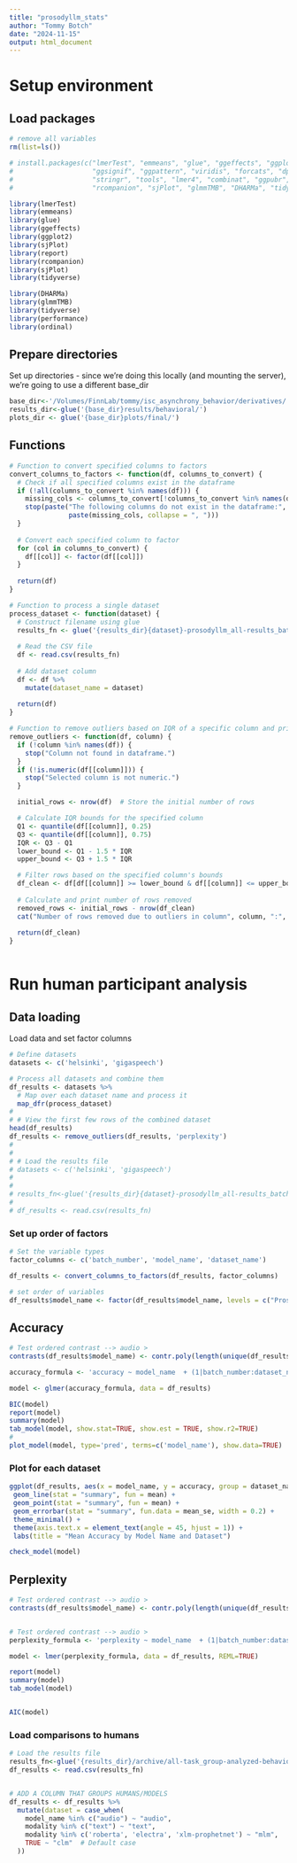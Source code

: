 ```yaml
---
title: "prosodyllm_stats"
author: "Tommy Botch"
date: "2024-11-15"
output: html_document
---
```


# Setup environment

## Load packages

```r
# remove all variables
rm(list=ls()) 

# install.packages(c("lmerTest", "emmeans", "glue", "ggeffects", "ggplot2", 
#                    "ggsignif", "ggpattern", "viridis", "forcats", "dplyr",
#                    "stringr", "tools", "lmer4", "combinat", "ggpubr", "report",
#                    "rcompanion", "sjPlot", "glmmTMB", "DHARMa", "tidyverse"))

library(lmerTest)
library(emmeans)
library(glue)
library(ggeffects)
library(ggplot2)
library(sjPlot)
library(report)
library(rcompanion)
library(sjPlot)
library(tidyverse)

library(DHARMa)
library(glmmTMB)
library(tidyverse)
library(performance)
library(ordinal)
```

## Prepare directories

Set up directories - since we're doing this locally (and mounting the server), 
we're going to use a different base_dir

```r

base_dir<-'/Volumes/FinnLab/tommy/isc_asynchrony_behavior/derivatives/'
results_dir<-glue('{base_dir}results/behavioral/')
plots_dir <- glue('{base_dir}plots/final/')

```

## Functions

```r
# Function to convert specified columns to factors
convert_columns_to_factors <- function(df, columns_to_convert) {
  # Check if all specified columns exist in the dataframe
  if (!all(columns_to_convert %in% names(df))) {
    missing_cols <- columns_to_convert[!columns_to_convert %in% names(df)]
    stop(paste("The following columns do not exist in the dataframe:", 
               paste(missing_cols, collapse = ", ")))
  }
  
  # Convert each specified column to factor
  for (col in columns_to_convert) {
    df[[col]] <- factor(df[[col]])
  }
  
  return(df)
}

# Function to process a single dataset
process_dataset <- function(dataset) {
  # Construct filename using glue
  results_fn <- glue('{results_dir}{dataset}-prosodyllm_all-results_batch-size-8.csv')
  
  # Read the CSV file
  df <- read.csv(results_fn)
  
  # Add dataset column
  df <- df %>%
    mutate(dataset_name = dataset)
  
  return(df)
}

# Function to remove outliers based on IQR of a specific column and print the number of removed values
remove_outliers <- function(df, column) {
  if (!column %in% names(df)) {
    stop("Column not found in dataframe.")
  }
  if (!is.numeric(df[[column]])) {
    stop("Selected column is not numeric.")
  }

  initial_rows <- nrow(df)  # Store the initial number of rows

  # Calculate IQR bounds for the specified column
  Q1 <- quantile(df[[column]], 0.25)
  Q3 <- quantile(df[[column]], 0.75)
  IQR <- Q3 - Q1
  lower_bound <- Q1 - 1.5 * IQR
  upper_bound <- Q3 + 1.5 * IQR

  # Filter rows based on the specified column's bounds
  df_clean <- df[df[[column]] >= lower_bound & df[[column]] <= upper_bound, ]
  
  # Calculate and print number of rows removed
  removed_rows <- initial_rows - nrow(df_clean)
  cat("Number of rows removed due to outliers in column", column, ":", removed_rows, "\n")
  
  return(df_clean)
}



```

# Run human participant analysis

## Data loading

Load data and set factor columns 

```r


# Define datasets
datasets <- c('helsinki', 'gigaspeech')

# Process all datasets and combine them
df_results <- datasets %>%
  # Map over each dataset name and process it
  map_dfr(process_dataset)
# 
# # View the first few rows of the combined dataset
head(df_results)
df_results <- remove_outliers(df_results, 'perplexity')
# 
# 
# # Load the results file
# datasets <- c('helsinki', 'gigaspeech')
# 
# 
# results_fn<-glue('{results_dir}{dataset}-prosodyllm_all-results_batch-size-8.csv')
# 
# df_results <- read.csv(results_fn)

```

### Set up order of factors

```r

# Set the variable types
factor_columns <- c('batch_number', 'model_name', 'dataset_name')

df_results <- convert_columns_to_factors(df_results, factor_columns)

# set order of variables
df_results$model_name <- factor(df_results$model_name, levels = c("ProsodyPrediction", "ProsodyAccess", "ProsodyDeprived"))

```


## Accuracy

```r

# Test ordered contrast --> audio > 
contrasts(df_results$model_name) <- contr.poly(length(unique(df_results$model_name)))

accuracy_formula <- 'accuracy ~ model_name  + (1|batch_number:dataset_name)'

model <- glmer(accuracy_formula, data = df_results)

BIC(model)
report(model)
summary(model)
tab_model(model, show.stat=TRUE, show.est = TRUE, show.r2=TRUE)
# 
plot_model(model, type='pred', terms=c('model_name'), show.data=TRUE)

```
### Plot for each dataset

```r

ggplot(df_results, aes(x = model_name, y = accuracy, group = dataset_name, color = dataset_name)) +
 geom_line(stat = "summary", fun = mean) +
 geom_point(stat = "summary", fun = mean) +
 geom_errorbar(stat = "summary", fun.data = mean_se, width = 0.2) +
 theme_minimal() +
 theme(axis.text.x = element_text(angle = 45, hjust = 1)) +
 labs(title = "Mean Accuracy by Model Name and Dataset")
```


```r

check_model(model)
```

## Perplexity

```r
# Test ordered contrast --> audio > 
contrasts(df_results$model_name) <- contr.poly(length(unique(df_results$model_name)))


# Test ordered contrast --> audio > 
perplexity_formula <- 'perplexity ~ model_name  + (1|batch_number:dataset_name)'

model <- lmer(perplexity_formula, data = df_results, REML=TRUE)

report(model)
summary(model)
tab_model(model)


AIC(model)

```

### Load comparisons to humans

```r

# Load the results file
results_fn<-glue('{results_dir}/archive/all-task_group-analyzed-behavior_window-size-25_human-prosody-model-distributions-lemmatized.csv')
df_results <- read.csv(results_fn)


# ADD A COLUMN THAT GROUPS HUMANS/MODELS
df_results <- df_results %>%
  mutate(dataset = case_when(
    model_name %in% c("audio") ~ "audio",
    modality %in% c("text") ~ "text",
    modality %in% c('roberta', 'electra', 'xlm-prophetnet') ~ "mlm",
    TRUE ~ "clm"  # Default case
  ))


```